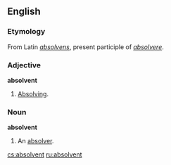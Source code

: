==English==
===Etymology===
From Latin ''[[absolvens]]'', present participle of ''[[absolvere]]''.

===Adjective===
'''absolvent'''
# {{rare}} [[Absolving]].

===Noun===
'''absolvent'''
# {{rare}} An [[absolver]].

[[cs:absolvent]]
[[ru:absolvent]]